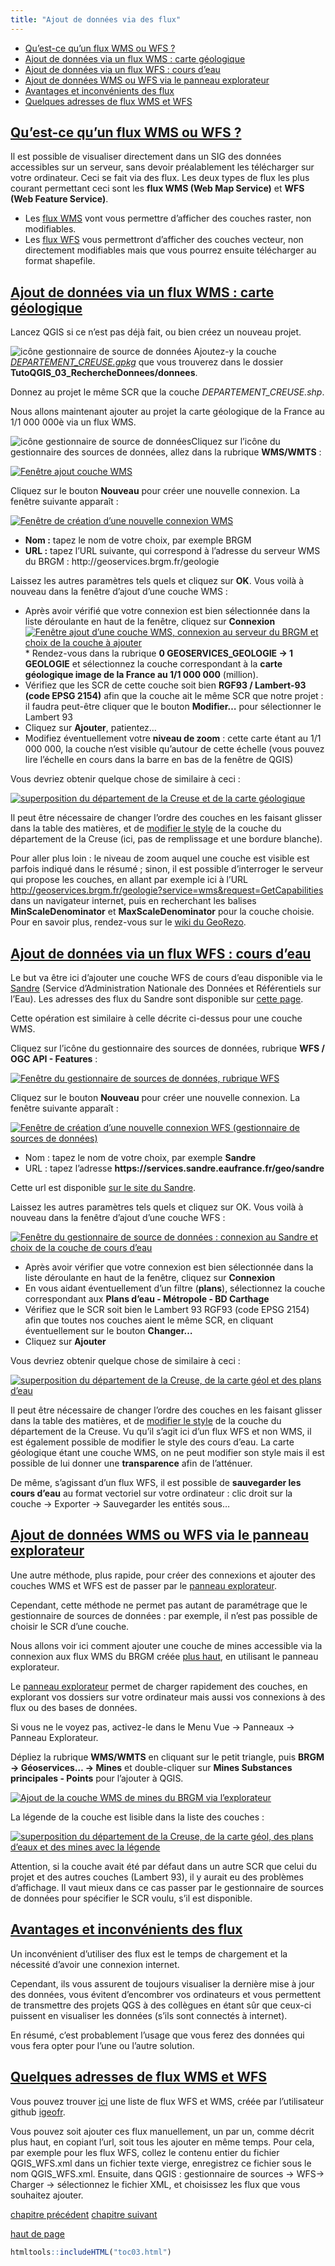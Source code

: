 ```yaml
---
title: "Ajout de données via des flux"
---
```


::: {.row}

::: {.content .col-xs-12 .col-sm-8 .col-md-9}

* [Qu'est-ce qu'un flux WMS ou WFS ?](#III21)
* [Ajout de données via un flux WMS : carte géologique](#III22)
* [Ajout de données via un flux WFS : cours d'eau](#III23)
* [Ajout de données WMS ou WFS via le panneau explorateur](#III24)
* [Avantages et inconvénients des flux](#III25)
* [Quelques adresses de flux WMS et WFS](#III26)

## [Qu'est-ce qu'un flux WMS ou WFS ?](#III21) {#III21}

Il est possible de visualiser directement dans un SIG des données accessibles sur un serveur, sans devoir préalablement les télécharger sur votre ordinateur. Ceci se fait via des flux. Les deux types de flux les plus courant permettant ceci sont les **flux WMS (Web Map Service)** et **WFS (Web Feature Service)**.

* Les [flux WMS](http://fr.wikipedia.org/wiki/Web_Map_Service) vont vous permettre d'afficher des couches raster, non modifiables.
* Les [flux WFS](http://fr.wikipedia.org/wiki/Web_Feature_Service) vous permettront d'afficher des couches vecteur, non directement modifiables mais que vous pourrez ensuite télécharger au format shapefile.

## [Ajout de données via un flux WMS : carte géologique](#III22) {#III22}

Lancez QGIS si ce n'est pas déjà fait, ou bien créez un nouveau projet.

![icône gestionnaire de source de données](illustrations/tous/1_2_gestionnaire_donnees_icone.png) Ajoutez-y la couche *[DEPARTEMENT\_CREUSE.gpkg](donnees/TutoQGIS_03_RechercheDonnees.zip)* que vous trouverez dans le dossier **TutoQGIS\_03\_RechercheDonnees/donnees**.

Donnez au projet le même SCR que la couche *DEPARTEMENT\_CREUSE.shp*.

Nous allons maintenant ajouter au projet la carte géologique de la France au 1/1 000 000è via un flux WMS.

![icône gestionnaire de source de données](illustrations/tous/1_2_gestionnaire_donnees_icone.png)Cliquez sur l'icône du gestionnaire des sources de données, allez dans la rubrique **WMS/WMTS** :

[![Fenêtre ajout couche WMS](illustrations/tous/3_2_ajout_wms_fenetre.png)](illustrations/tous/3_2_ajout_wms_fenetre.png)

Cliquez sur le bouton **Nouveau** pour créer une nouvelle connexion. La fenêtre suivante apparaît :

[![Fenêtre de création d'une nouvelle connexion WMS](illustrations/tous/3_2_wms_nouveau.png)](illustrations/tous/3_2_wms_nouveau.png)

* **Nom :** tapez le nom de votre choix, par exemple BRGM
* **URL :** tapez l’URL suivante, qui correspond à l'adresse du serveur WMS du BRGM : http://geoservices.brgm.fr/geologie

Laissez les autres paramètres tels quels et cliquez sur **OK**. Vous voilà à nouveau dans la fenêtre d'ajout d'une couche WMS :

* Après avoir vérifié que votre connexion est bien sélectionnée dans la liste déroulante en haut de la fenêtre, cliquez sur **Connexion**
[![Fenêtre ajout d'une couche WMS, connexion au serveur du BRGM et choix de la couche à ajouter](illustrations/tous/3_2_wms_connexion.png)](illustrations/tous/3_2_wms_connexion.png)* Rendez-vous dans la rubrique **0 GEOSERVICES\_GEOLOGIE → 1 GEOLOGIE** et sélectionnez la couche correspondant à la **carte géologique image de la France au 1/1 000 000** (million).
* Vérifiez que les SCR de cette couche soit bien **RGF93 / Lambert-93 (code EPSG 2154)** afin que la couche ait le même SCR que notre projet : il faudra peut-être cliquer que le bouton **Modifier...** pour sélectionner le Lambert 93
* Cliquez sur **Ajouter**, patientez...
* Modifiez éventuellement votre **niveau de zoom** : cette carte étant au 1/1 000 000, la couche n'est visible qu'autour de cette échelle (vous pouvez lire l'échelle en cours dans la barre en bas de la fenêtre de QGIS)

Vous devriez obtenir quelque chose de similaire à ceci :

[![superposition du département de la Creuse et de la carte géologique](illustrations/tous/3_2_superposition_creuse_geol.png)](illustrations/tous/3_2_superposition_creuse_geol.png)

Il peut être nécessaire de changer l'ordre des couches en les faisant glisser dans la table des matières, et de [modifier le style](01_02_info_geo.html#I23a) de la couche du département de la Creuse (ici, pas de remplissage et une bordure blanche).

Pour aller plus loin : le niveau de zoom auquel une couche est visible est parfois indiqué dans le résumé ; sinon, il est possible d'interroger le serveur qui propose les couches, en allant par exemple ici à l'URL <http://geoservices.brgm.fr/geologie?service=wms&request=GetCapabilities> dans un navigateur internet, puis en recherchant les balises **MinScaleDenominator** et **MaxScaleDenominator** pour la couche choisie. Pour en savoir plus, rendez-vous sur le [wiki du GeoRezo](https://georezo.net/wiki/main/standards/wms).

## [Ajout de données via un flux WFS : cours d'eau](#III23) {#III23}

Le but va être ici d'ajouter une couche WFS de cours d'eau disponible via le [Sandre](https://www.sandre.eaufrance.fr/) (Service d'Administration Nationale des Données et Référentiels sur l'Eau). Les adresses des flux du Sandre sont disponible sur [cette page](https://www.sandre.eaufrance.fr/actualite/evolution-des-services-web-g%C3%A9ographiques).

Cette opération est similaire à celle décrite ci-dessus pour une couche WMS.

Cliquez sur l'icône du gestionnaire des sources de données, rubrique **WFS / OGC API - Features** :

[![Fenêtre du gestionnaire de sources de données, rubrique WFS](illustrations/tous/3_2_ajout_wfs_fenetre.png)](illustrations/tous/3_2_ajout_wfs_fenetre.png)

Cliquez sur le bouton **Nouveau** pour créer une nouvelle connexion. La fenêtre suivante apparaît :

[![Fenêtre de création d'une nouvelle connexion WFS (gestionnaire de sources de données)](illustrations/tous/3_2_wfs_nouveau.png)](illustrations/tous/3_2_wfs_nouveau.png)

* Nom : tapez le nom de votre choix, par exemple **Sandre**
* URL : tapez l'adresse **https://services.sandre.eaufrance.fr/geo/sandre**

Cette url est disponible [sur le site du Sandre](https://www.sandre.eaufrance.fr/actualite/evolution-des-services-web-g%C3%A9ographiques).

Laissez les autres paramètres tels quels et cliquez sur OK. Vous voilà à nouveau dans la fenêtre d'ajout d'une couche WFS :

[![Fenêtre du gestionnaire de source de données : connexion au Sandre et choix de la couche de cours d'eau](illustrations/tous/3_2_wfs_connexion.png)](illustrations/tous/3_2_wfs_connexion.png)

* Après avoir vérifier que votre connexion est bien sélectionnée dans la liste déroulante en haut de la fenêtre, cliquez sur **Connexion**
* En vous aidant éventuellement d'un filtre (**plans**), sélectionnez la couche correspondant aux **Plans d'eau - Métropole - BD Carthage**
* Vérifiez que le SCR soit bien le Lambert 93 RGF93 (code EPSG 2154) afin que toutes nos couches aient le même SCR, en cliquant éventuellement sur le bouton **Changer...**
* Cliquez sur **Ajouter**

Vous devriez obtenir quelque chose de similaire à ceci :

[![superposition du département de la Creuse, de la carte géol et des plans d'eau](illustrations/tous/3_2_superposition_creuse_courdo.png)](illustrations/tous/3_2_superposition_creuse_courdo.png)

Il peut être nécessaire de changer l'ordre des couches en les faisant glisser dans la table des matières, et de [modifier le style](01_02_info_geo.html#I23a) de la couche du département de la Creuse. Vu qu'il s'agit ici d'un flux WFS et non WMS, il est également possible de modifier le style des cours d'eau. La carte géologique étant une couche WMS, on ne peut modifier son style mais il est possible de lui donner une **transparence** afin de l'atténuer.

De même, s'agissant d'un flux WFS, il est possible de **sauvegarder les cours d'eau** au format vectoriel sur votre ordinateur : clic droit sur la couche → Exporter → Sauvegarder les entités sous...

## [Ajout de données WMS ou WFS via le panneau explorateur](#III24) {#III24}

Une autre méthode, plus rapide, pour créer des connexions et ajouter des couches WMS et WFS est de passer par le [panneau explorateur](01_02_info_geo.html#I21b).

Cependant, cette méthode ne permet pas autant de paramétrage que le gestionnaire de sources de données : par exemple, il n'est pas possible de choisir le SCR d'une couche.

Nous allons voir ici comment ajouter une couche de mines accessible via la connexion aux flux WMS du BRGM créée [plus haut](03_02_donnees_flux.html#III22), en utilisant le panneau explorateur.

Le [panneau explorateur](01_02_info_geo.html#I21b) permet de charger rapidement des couches, en explorant vos dossiers sur votre ordinateur mais aussi vos connexions à des flux ou des bases de données.

Si vous ne le voyez pas, activez-le dans le Menu Vue → Panneaux → Panneau Explorateur.

Dépliez la rubrique **WMS/WMTS** en cliquant sur le petit triangle, puis **BRGM → Géoservices... → Mines** et double-cliquer sur **Mines Substances principales - Points** pour l'ajouter à QGIS.

[![Ajout de la couche WMS de mines du BRGM via l'explorateur](illustrations/tous/3_2_explorateur_mines.png)](illustrations/tous/3_2_explorateur_mines.png)

La légende de la couche est lisible dans la liste des couches :

[![superposition du département de la Creuse, de la carte géol, des plans d'eaux et des mines avec la légende](illustrations/tous/3_2_superposition_creuse_courdo_mines.png)](illustrations/tous/3_2_superposition_creuse_courdo_mines.png)

Attention, si la couche avait été par défaut dans un autre SCR que celui du projet et des autres couches (Lambert 93), il y aurait eu des problèmes d'affichage. Il vaut mieux dans ce cas passer par le gestionnaire de sources de données pour spécifier le SCR voulu, s'il est disponible.

## [Avantages et inconvénients des flux](#III25) {#III25}

Un inconvénient d'utiliser des flux est le temps de chargement et la nécessité d'avoir une connexion internet.

Cependant, ils vous assurent de toujours visualiser la dernière mise à jour des données, vous évitent d'encombrer vos ordinateurs et vous permettent de transmettre des projets QGS à des collègues en étant sûr que ceux-ci puissent en visualiser les données (s'ils sont connectés à internet).

En résumé, c'est probablement l'usage que vous ferez des données qui vous fera opter pour l'une ou l'autre solution.

## [Quelques adresses de flux WMS et WFS](#III26) {#III26}

Vous pouvez trouver [ici](https://github.com/igeofr/qgis2/tree/master/flux) une liste de flux WFS et WMS, créée par l'utilisateur github [igeofr](https://github.com/igeofr).

Vous pouvez soit ajouter ces flux manuellement, un par un, comme décrit plus haut, en copiant l'url, soit tous les ajouter en même temps. Pour cela, par exemple pour les flux WFS, collez le contenu entier du fichier QGIS\_WFS.xml dans un fichier texte vierge, enregistrez ce fichier sous le nom QGIS\_WFS.xml. Ensuite, dans QGIS : gestionnaire de sources → WFS→ Charger → sélectionnez le fichier XML, et choisissez les flux que vous souhaitez ajouter.

[chapitre précédent](03_01_donnees_internet.html)
[chapitre suivant](03_03_donnees_XY.html)

[haut de page](#wrap)

:::

```r
htmltools::includeHTML("toc03.html")
```

:::

